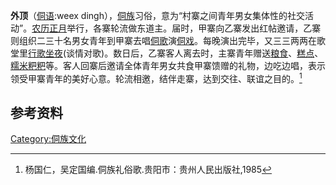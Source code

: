 {{Orphan|time=2022-01-30T13:24:49+00:00}}
'''外顶'''（[[侗语|侗语]]:weex dingh），[[侗族|侗族]]习俗，意为“村寨之间青年男女集体性的社交活动”。[[农历|农历]][[正月|正月]]举行，各寨轮流做东道主。届时，甲寨向乙寨发出红帖邀请，乙寨则组织二三十名男女青年到甲寨去唱[[侗歌|侗歌]]演[[侗戏|侗戏]]。每晚演出完毕，又三三两两在歌堂里[[行歌坐月_(侗族)|行歌坐夜]](谈情对歌)。数日后，乙寨客人离去时，主寨青年赠送[[粮食|粮食]]、[[糕点|糕点]]、[[糯米|糯米]][[粑粑|粑粑]]等。客人回寨后邀请全体青年男女共食甲寨馈赠的礼物，边吃边唱，表示领受甲寨青年的美好心意。轮流相邀，结伴走寨，达到交往、联谊之目的。<ref>杨国仁，吴定国编.侗族礼俗歌.贵阳市：贵州人民出版社,1985</ref>

==参考资料==
{{reflist}}
[[Category:侗族文化|Category:侗族文化]]